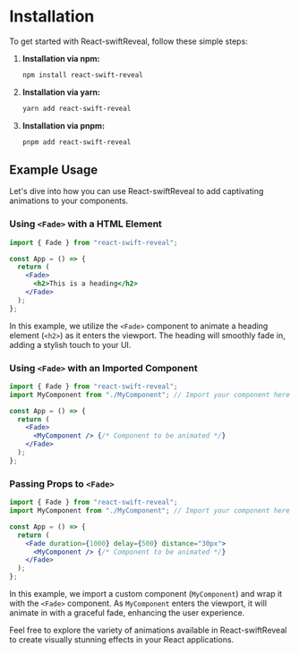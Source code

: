 # Installation

To get started with React-swiftReveal, follow these simple steps:

1. **Installation via npm:**

   ```bash
   npm install react-swift-reveal
   ```

2. **Installation via yarn:**

   ```bash
   yarn add react-swift-reveal
   ```

3. **Installation via pnpm:**

   ```bash
   pnpm add react-swift-reveal
   ```

## Example Usage

Let's dive into how you can use React-swiftReveal to add captivating animations to your components.

### Using `<Fade>` with a HTML Element

```jsx filename="demo.js" {3} copy
import { Fade } from "react-swift-reveal";

const App = () => {
  return (
    <Fade>
      <h2>This is a heading</h2>
    </Fade>
  );
};
```

In this example, we utilize the `<Fade>` component to animate a heading element (`<h2>`) as it enters the viewport. The heading will smoothly fade in, adding a stylish touch to your UI.

### Using `<Fade>` with an Imported Component

```jsx filename="demo.js" {3} copy
import { Fade } from "react-swift-reveal";
import MyComponent from "./MyComponent"; // Import your component here

const App = () => {
  return (
    <Fade>
      <MyComponent /> {/* Component to be animated */}
    </Fade>
  );
};
```

### Passing Props to `<Fade>`

```jsx filename="demo.js" {3} copy
import { Fade } from "react-swift-reveal";
import MyComponent from "./MyComponent"; // Import your component here

const App = () => {
  return (
    <Fade duration={1000} delay={500} distance="30px">
      <MyComponent /> {/* Component to be animated */}
    </Fade>
  );
};
```

In this example, we import a custom component (`MyComponent`) and wrap it with the `<Fade>` component. As `MyComponent` enters the viewport, it will animate in with a graceful fade, enhancing the user experience.

Feel free to explore the variety of animations available in React-swiftReveal to create visually stunning effects in your React applications.
